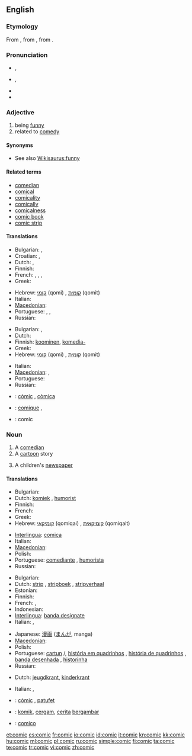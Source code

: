 {{also|còmic}}
==English==
{{wikipedia}}

===Etymology===
From {{etyl|la}} {{term|comicus|lang=la}}, from {{etyl|grc}} {{term|κωμικός||relating to comedy|tr=komikos|lang=grc|sc=polytonic}}, from {{term|κῶμος||carousal|tr=kōmos|lang=grc|sc=polytonic}}.

===Pronunciation===
* {{a|RP}} {{IPA|/ˈkɒmɪk/}}, {{SAMPA|/"kQmIk/}}
* {{a|GenAm}} {{IPA|/ˈkɑmɪk/}}, {{SAMPA|/"kAmIk/}}
* {{audio|en-us-comic.ogg|Audio (US)}}
* {{rhymes|ɒmɪk}}

===Adjective===
{{en-adj}}

# being [[funny]]
# related to [[comedy]]

====Synonyms====
* See also [[Wikisaurus:funny]]

====Related terms====
* [[comedian]]
* [[comical]]
* [[comicality]]
* [[comically]]
* [[comicalness]]
* [[comic book]]
* [[comic strip]]

====Translations====
{{trans-top|being funny}}
* Bulgarian: {{t|bg|смешен}}, {{t|bg|комичен}}
* Croatian: {{t-|hr|komičan|alt=kòmičan}}, {{t-|hr|smiješan|alt=smijéšan}}
* Dutch: {{t+|nl|grappig}}, {{t-|nl|komisch}}
* Finnish: {{t-|fi|koominen}}
* French: {{t+|fr|comique}}, {{t+|fr|drôle}}, {{t+|fr|cocasse}}, {{t+|fr|marrant}}
* Greek: {{t|el|κωμικός|m|tr=komikós}}
{{trans-mid}}
* Hebrew: [[קומי]] (qomi) {{m}}, [[קומית]] (qomit) {{f}}
* Italian: {{t+|it|comico}}
* [[Macedonian]]: {{t|mk|комичен|m|tr=kómičen}}
* Portuguese: {{t+|pt|cômico}}, {{t+|pt|engraçado}}, {{t+|pt|divertido}}
* Russian: {{t+|ru|комический|tr=komíčeskij}}
{{trans-bottom}}

{{trans-top|related to comedy}}
* Bulgarian: {{t|bg|комичен}}, {{t|bg|комедиен}}
* Dutch: {{t-|nl|komisch}}
* Finnish: [[koominen]], [[komedia-]]
* Greek: {{t|el|κωμικός|m|tr=komikós}}
* Hebrew: [[קומי]] (qomi) {{m}}, [[קומית]] (qomit) {{f}}
{{trans-mid}}
* Italian: {{t+|it|comico}}
* [[Macedonian]]: {{t|mk|комедиски|m|tr=komédiski}}, {{t|mk|комичен|m|tr=kómičen}}
* Portuguese: {{t+|pt|cômico}}
* Russian: {{t+|ru|комедийный|tr=komedíjnyj}}
{{trans-bottom}}

{{checktrans-top}}
* {{ttbc|ca}}: [[còmic]] {{m}}, [[còmica]] {{f}}
{{trans-mid}}
* {{ttbc|fr}}: [[comique]] {{m}}, {{f}}
* {{ttbc|ia}}: comic
{{trans-bottom}}

===Noun===
{{en-noun}}

# A [[comedian]]
# A [[cartoon]] story
# {{British}} A children's [[newspaper]]

====Translations====
{{trans-top|a comedian}}
* Bulgarian: {{t-|bg|комик|m}}
* Dutch: [[komiek]] {{m}}, [[humorist]] {{m}}
* Finnish: {{t+|fi|koomikko}}
* French: {{t+|fr|comédien|m}}
* Greek: {{t|el|κωμικός|m|tr=komikós|sc=Grek}}
* Hebrew: [[קומיקאי]] (qomiqai) {{m}}, [[קומיקאית]] (qomiqait) {{f}}
{{trans-mid}}
* [[Interlingua]]: [[comica]] {{f}}
* Italian: {{t+|it|comico|m}}
* [[Macedonian]]: {{t-|mk|комичар|m|tr=kómičar}}
* Polish: {{t-|pl|komik|m}}
* Portuguese: [[comediante]] {{m|f}}, [[humorista]] {{m|f}}
* Russian: {{t+|ru|комик|m|tr=kómik}}
{{trans-bottom}}

{{trans-top|a cartoon story}}
* Bulgarian: {{t|bg|комикс|m}}
* Dutch: [[strip]] {{m}}, [[stripboek]] {{n}}, [[stripverhaal]] {{n}}
* Estonian: {{t|et|koomiks|p}}
* Finnish: {{t+|fi|sarjakuva}}
* French: {{t+|fr|bande dessinée|f}}, {{t+|fr|BD|f}}
* Indonesian: {{t-|id|komik|xs=Indonesian}}
* [[Interlingua]]: [[banda designate]]
* Italian: {{t+|it|fumetto|m}}, {{t+|it|striscia|f}}
{{trans-mid}}
* Japanese: [[漫画]] ([[まんが]], manga)
* [[Macedonian]]: {{t-|mk|стрип|m|tr=strip}}
* Polish: {{t+|pl|komiks|m}}
* Portuguese: [[cartun]] {{m}}/{{f}}, [[história em quadrinhos]] {{f}}, [[história de quadrinhos]] {{f}}, [[banda desenhada]] {{f}}, [[historinha]] {{f}}
* Russian: {{t|ru|комикс|m|tr=kómiks}}
{{trans-bottom}}

{{trans-top|a children's newspaper}}
* Dutch: [[jeugdkrant]], [[kinderkrant]]
{{trans-mid}}
* Italian: {{t+|it|giornaletto|m}}, {{t+|it|giornalino|m}}
{{trans-bottom}}

{{checktrans-top}}
* {{ttbc|ca}}: [[còmic]] {{m}}, [[patufet]] {{m}}
* {{ttbc|id}}: [[komik]], [[cergam]], [[cerita]] [[gambar|bergambar]]
{{trans-mid}}
* {{ttbc|ia}}: [[comico]] {{m}}

{{trans-bottom}}

[[et:comic]]
[[es:comic]]
[[fr:comic]]
[[io:comic]]
[[id:comic]]
[[it:comic]]
[[kn:comic]]
[[kk:comic]]
[[hu:comic]]
[[ml:comic]]
[[pl:comic]]
[[ru:comic]]
[[simple:comic]]
[[fi:comic]]
[[ta:comic]]
[[te:comic]]
[[tr:comic]]
[[vi:comic]]
[[zh:comic]]